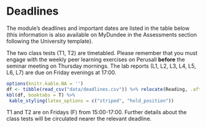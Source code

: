 # Deadlines {-#deadlines}

The module's deadlines and important dates are listed in the table below (this information is also available on MyDundee in the Assessments section following the University template). 

The two class tests (T1, T2) are timetabled. Please remember that you must engage with the weekly peer learning exercises on Perusall **before** the seminar meeting on Thursday mornings. The lab reports (L1, L2, L3, L4, L5, L6, L7) are due on Friday evenings at 17:00. 

```r
options(knitr.kable.NA = '')
df <- tibble(read_csv("data/deadlines.csv")) %>% relocate(Reading, .after = Week) 
kbl(df, booktabs = T) %>%
 kable_styling(latex_options = c("striped", "hold_position"))
```

T1 and T2 are on Fridays (F) from 15:00-17:00. Further details about the class tests will be circulated nearer the relevant deadline.